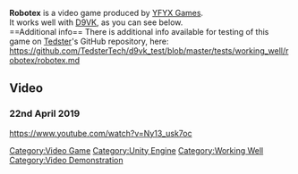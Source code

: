 <strong>Robotex</strong> is a video game produced by [[YFYX Games]].
<br />
It works well with [[D9VK]], as you can see below.
<br />
==Additional info==
There is additional info available for testing of this game on [[User:Tedster|Tedster]]'s GitHub repository, here:
<br />
https://github.com/TedsterTech/d9vk_test/blob/master/tests/working_well/robotex/robotex.md

==Video==
===22nd April 2019===
<youtube>https://www.youtube.com/watch?v=Ny13_usk7oc</youtube>

[[Category:Video Game]]
[[Category:Unity Engine]]
[[Category:Working Well]]
[[Category:Video Demonstration]]
